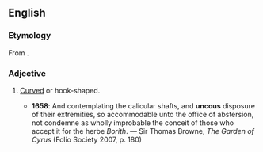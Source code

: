 ==English==

===Etymology===
From {{uder|en|la|uncus}}.

===Adjective===
{{en-adj}}

# {{lb|en|rare}} [[curved|Curved]] or hook-shaped.
#* '''1658''': And contemplating the calicular shafts, and '''uncous''' disposure of their extremities, so accommodable unto the office of abstersion, not condemne as wholly improbable the conceit of those who accept it for the herbe ''Borith''. — Sir Thomas Browne, ''The Garden of Cyrus'' (Folio Society 2007, p. 180)